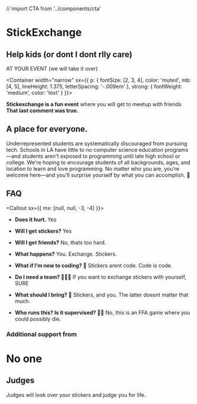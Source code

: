 // import CTA from '../components/cta'

<Banner>

# StickExchange

## Help kids (or dont I dont rlly care)

AT YOUR EVENT (we will take it over)

</Banner>

<Container
width="narrow"
sx={{
    p: {
      fontSize: [2, 3, 4],
      color: 'muted',
      mb: [4, 5],
      lineHeight: 1.375,
      letterSpacing: '-.009em'
    },
    strong: {
      fontWeight: 'medium',
      color: 'text'
    }
  }}>

**Stickexchange is a fun event**
where you will get to meetup with friends 
**That last comment was true.**

</Container>

<Gallery>

<Photo showAlt alt="Sticker Exchange!" src="https://angelhacks.org/static/venue/stickexchange.jpg" />
<Photo showAlt alt="More stickers" src="https://pbs.twimg.com/media/C7xrYEZVsAAOQGc.jpg" />

<Box variant="card">

## A place for everyone.

Underrepresented students are systematically discouraged from pursuing tech. Schools in LA have little to no computer science education programs—and students aren't exposed to programming until late high school or college. We're hoping to encourage students of all backgrounds, ages, and location to learn and love programming. No matter who you are, you’re welcome here—and you’ll surprise yourself by what you can accomplish. 💛

</Box>

<Photo showAlt alt="More friggin stickers" src="https://pbs.twimg.com/media/CVGKtGUXAAADy35.jpg" />

</Gallery>

<Container>

## FAQ

<Callout sx={{ mx: [null, null, -3, -4] }}>
<FAQ>

- **Does it hurt.**
  Yes

- **Will I get stickers?**
  Yes

- **Will I get friends?**
  No, thats too hard.

- **What happens?**
  You. Exchange. Stickers.

- **What if I’m new to coding? 👾**
  Stickers arent code. Code is code.

- **Do I need a team? 👨‍👧‍👧**
  If you want to exchange stickers with yourself, SURE

- **What should I bring? 🧳**
  Stickers, and you. The latter doesnt matter that much.

- **Who runs this? Is it supervised? 👨‍🏫**
  No, this is an FFA game where you could possibly die.

</FAQ>
</Callout>

### Additional support from
# No one

## Judges

Judges will look over your stickers and judge you for life.

</Container>
